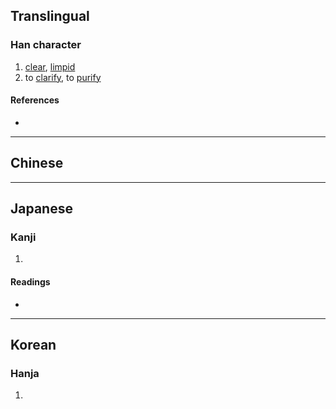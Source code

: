 {{character info}}
==Translingual==

===Han character===
{{Han char|rn=85|rad=水|as=12|sn=15|four=38140|canj=EUGK|ids=⿰氵⿰⿳山一王攵}}

# [[clear]], [[limpid]]
# to [[clarify]], to [[purify]]

====References====
* {{Han ref|kx=0651.220|dkj=18313|dj=1061.250|hdz=31742.030|uh=6F82|ud=28546|bh=E64A|bd=58954}}

----

==Chinese==
{{zh-see|澄|v}}

----

==Japanese==

===Kanji===
{{ja-kanji|grade=|rs=水12}}

# {{rfdef|ja|sort=水12}}

====Readings====
* {{ja-readings|on=[[ちょう]] (chō)|kun=[[すむ]] (sumu)}}

----

==Korean==

===Hanja===
{{ko-hanja|hangeul=징|eumhun=|rv=jing|mr=ching|y=cing}}

# {{rfdef|ko|sort=水12}}